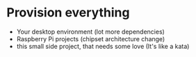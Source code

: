 # Provision everything

- Your desktop environment (lot more dependencies)
- Raspberry Pi projects (chipset architecture change)
- this small side project, that needs some love (It's like a kata)
